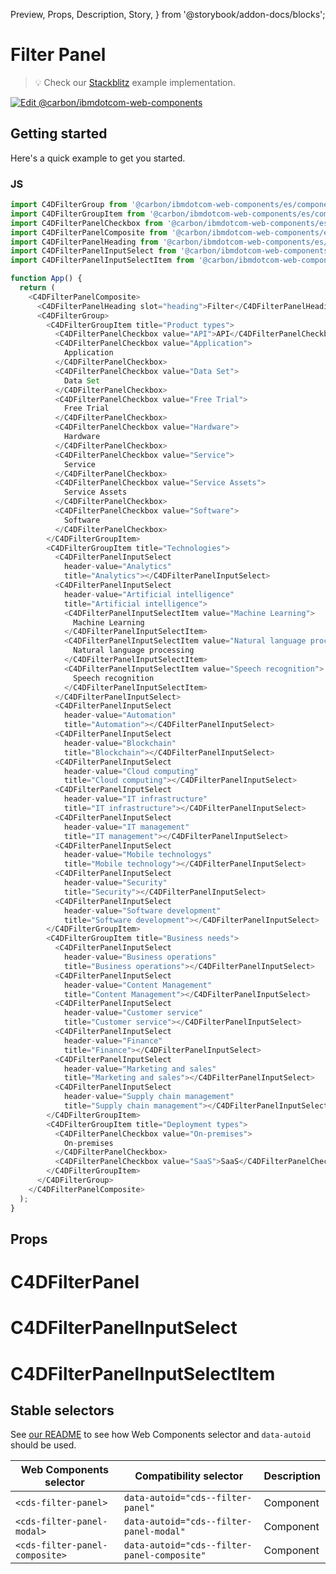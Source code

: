   Preview,
  Props,
  Description,
  Story,
} from '@storybook/addon-docs/blocks';

# Filter Panel

> 💡 Check our
> [Stackblitz](https://stackblitz.com/github/carbon-design-system/carbon-for-ibm-dotcom/tree/main/packages/web-components/examples/stackblitz/components-react/filter-panel)
> example implementation.

[![Edit @carbon/ibmdotcom-web-components](https://developer.stackblitz.com/img/open_in_stackblitz.svg)](https://stackblitz.com/github/carbon-design-system/carbon-for-ibm-dotcom/tree/main/packages/web-components/examples/codesandbox/components-react/filter-panel)

## Getting started

Here's a quick example to get you started.

### JS

```javascript
import C4DFilterGroup from '@carbon/ibmdotcom-web-components/es/components-react/filter-panel/filter-group';
import C4DFilterGroupItem from '@carbon/ibmdotcom-web-components/es/components-react/filter-panel/filter-group-item';
import C4DFilterPanelCheckbox from '@carbon/ibmdotcom-web-components/es/components-react/filter-panel/filter-panel-checkbox';
import C4DFilterPanelComposite from '@carbon/ibmdotcom-web-components/es/components-react/filter-panel/filter-panel-composite';
import C4DFilterPanelHeading from '@carbon/ibmdotcom-web-components/es/components-react/filter-panel/filter-panel-heading';
import C4DFilterPanelInputSelect from '@carbon/ibmdotcom-web-components/es/components-react/filter-panel/filter-panel-input-select';
import C4DFilterPanelInputSelectItem from '@carbon/ibmdotcom-web-components/es/components-react/filter-panel/filter-panel-input-select-item';

function App() {
  return (
    <C4DFilterPanelComposite>
      <C4DFilterPanelHeading slot="heading">Filter</C4DFilterPanelHeading>
      <C4DFilterGroup>
        <C4DFilterGroupItem title="Product types">
          <C4DFilterPanelCheckbox value="API">API</C4DFilterPanelCheckbox>
          <C4DFilterPanelCheckbox value="Application">
            Application
          </C4DFilterPanelCheckbox>
          <C4DFilterPanelCheckbox value="Data Set">
            Data Set
          </C4DFilterPanelCheckbox>
          <C4DFilterPanelCheckbox value="Free Trial">
            Free Trial
          </C4DFilterPanelCheckbox>
          <C4DFilterPanelCheckbox value="Hardware">
            Hardware
          </C4DFilterPanelCheckbox>
          <C4DFilterPanelCheckbox value="Service">
            Service
          </C4DFilterPanelCheckbox>
          <C4DFilterPanelCheckbox value="Service Assets">
            Service Assets
          </C4DFilterPanelCheckbox>
          <C4DFilterPanelCheckbox value="Software">
            Software
          </C4DFilterPanelCheckbox>
        </C4DFilterGroupItem>
        <C4DFilterGroupItem title="Technologies">
          <C4DFilterPanelInputSelect
            header-value="Analytics"
            title="Analytics"></C4DFilterPanelInputSelect>
          <C4DFilterPanelInputSelect
            header-value="Artificial intelligence"
            title="Artificial intelligence">
            <C4DFilterPanelInputSelectItem value="Machine Learning">
              Machine Learning
            </C4DFilterPanelInputSelectItem>
            <C4DFilterPanelInputSelectItem value="Natural language processing">
              Natural language processing
            </C4DFilterPanelInputSelectItem>
            <C4DFilterPanelInputSelectItem value="Speech recognition">
              Speech recognition
            </C4DFilterPanelInputSelectItem>
          </C4DFilterPanelInputSelect>
          <C4DFilterPanelInputSelect
            header-value="Automation"
            title="Automation"></C4DFilterPanelInputSelect>
          <C4DFilterPanelInputSelect
            header-value="Blockchain"
            title="Blockchain"></C4DFilterPanelInputSelect>
          <C4DFilterPanelInputSelect
            header-value="Cloud computing"
            title="Cloud computing"></C4DFilterPanelInputSelect>
          <C4DFilterPanelInputSelect
            header-value="IT infrastructure"
            title="IT infrastructure"></C4DFilterPanelInputSelect>
          <C4DFilterPanelInputSelect
            header-value="IT management"
            title="IT management"></C4DFilterPanelInputSelect>
          <C4DFilterPanelInputSelect
            header-value="Mobile technologys"
            title="Mobile technology"></C4DFilterPanelInputSelect>
          <C4DFilterPanelInputSelect
            header-value="Security"
            title="Security"></C4DFilterPanelInputSelect>
          <C4DFilterPanelInputSelect
            header-value="Software development"
            title="Software development"></C4DFilterPanelInputSelect>
        </C4DFilterGroupItem>
        <C4DFilterGroupItem title="Business needs">
          <C4DFilterPanelInputSelect
            header-value="Business operations"
            title="Business operations"></C4DFilterPanelInputSelect>
          <C4DFilterPanelInputSelect
            header-value="Content Management"
            title="Content Management"></C4DFilterPanelInputSelect>
          <C4DFilterPanelInputSelect
            header-value="Customer service"
            title="Customer service"></C4DFilterPanelInputSelect>
          <C4DFilterPanelInputSelect
            header-value="Finance"
            title="Finance"></C4DFilterPanelInputSelect>
          <C4DFilterPanelInputSelect
            header-value="Marketing and sales"
            title="Marketing and sales"></C4DFilterPanelInputSelect>
          <C4DFilterPanelInputSelect
            header-value="Supply chain management"
            title="Supply chain management"></C4DFilterPanelInputSelect>
        </C4DFilterGroupItem>
        <C4DFilterGroupItem title="Deployment types">
          <C4DFilterPanelCheckbox value="On-premises">
            On-premises
          </C4DFilterPanelCheckbox>
          <C4DFilterPanelCheckbox value="SaaS">SaaS</C4DFilterPanelCheckbox>
        </C4DFilterGroupItem>
      </C4DFilterGroup>
    </C4DFilterPanelComposite>
  );
}
```

## Props

# C4DFilterPanel

<Props of={FilterPanelProps} />

# C4DFilterPanelInputSelect

<Props of={FilterPanelInputSelectProps} />

# C4DFilterPanelInputSelectItem

<Props of={FilterPanelInputSelectItemProps} />

## Stable selectors

See
[our README](https://github.com/carbon-design-system/carbon-for-ibm-dotcom/tree/main/packages/web-components#stable-selectors-for-analytics-and-integratione2e-testing-in-web-components)
to see how Web Components selector and `data-autoid` should be used.

| Web Components selector        | Compatibility selector                      | Description |
| ------------------------------ | ------------------------------------------- | ----------- |
| `<cds-filter-panel>`           | `data-autoid="cds--filter-panel"`           | Component   |
| `<cds-filter-panel-modal>`     | `data-autoid="cds--filter-panel-modal"`     | Component   |
| `<cds-filter-panel-composite>` | `data-autoid="cds--filter-panel-composite"` | Component   |

<Description markdown={contributing} />
